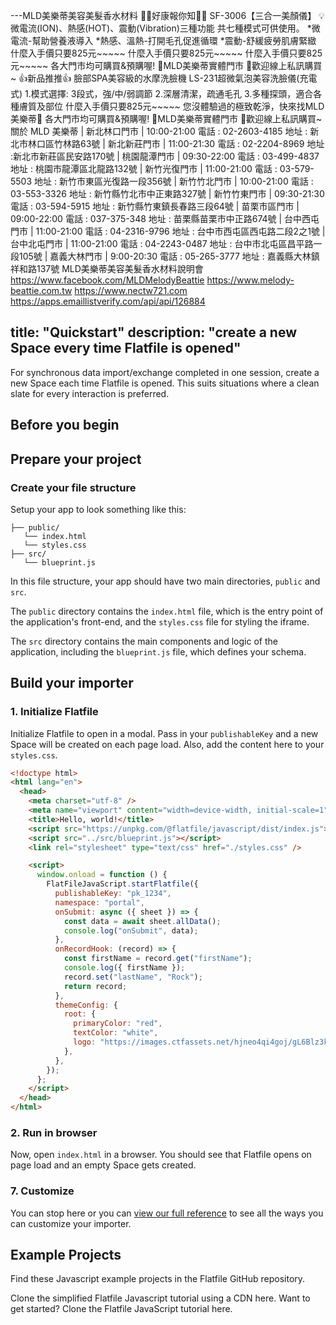 ---MLD美樂蒂美容美髮香水材料
🎊🎊好康報你知🎊🎊 SF-3006【三合一美顏儀】 💡微電流(ION)、熱感(HOT)、震動(Vibration)三種功能 共七種模式可供使用。 *微電流-幫助營養液導入 *熱感、溫熱-打開毛孔促進循環 *震動-舒緩疲勞肌膚緊緻 什麼入手價只要825元~~~~~ 什麼入手價只要825元~~~~~ 什麼入手價只要825元~~~~~ 各大門市均可購買&預購喔! 💄MLD美樂蒂實體門市 💄歡迎線上私訊購買~
👍新品推推👍 臉部SPA美容級的水摩洗臉機 LS-231超微氣泡美容洗臉儀(充電式) 1.模式選擇: 3段式，強/中/弱調節 2.深層清潔，疏通毛孔 3.多種探頭，適合各種膚質及部位 什麼入手價只要825元~~~~~ 您沒體驗過的極致乾淨，快來找MLD美樂蒂🥰 各大門市均可購買&預購喔! 💄MLD美樂蒂實體門市 💄歡迎線上私訊購買~
關於 MLD 美樂蒂
| 新北林口門市 | 10:00-21:00
電話 : 02-2603-4185
地址 : 新北市林口區竹林路63號
| 新北新莊門市 | 11:00-21:30
電話 : 02-2204-8969
地址 :新北市新莊區民安路170號
| 桃園龍潭門市 | 09:30-22:00
電話 : 03-499-4837
地址 : 桃園市龍潭區北龍路132號
| 新竹光復門市 | 11:00-21:00
電話 : 03-579-5503
地址 : 新竹市東區光復路一段356號
| 新竹竹北門市 | 10:00-21:00
電話 : 03-553-3326
地址 : 新竹縣竹北市中正東路327號
| 新竹竹東門市 | 09:30-21:30
電話 : 03-594-5915
地址 : 新竹縣竹東鎮長春路三段64號
| 苗栗市區門市 | 09:00-22:00
電話 : 037-375-348
地址 : 苗栗縣苗栗市中正路674號
| 台中西屯門市 | 11:00-21:00
電話 : 04-2316-9796
地址 : 台中市西屯區西屯路二段2之1號
| 台中北屯門市 | 11:00-21:00
電話 : 04-2243-0487
地址 : 台中市北屯區昌平路一段105號
| 嘉義大林門市 | 9:00-20:30
電話 : 05-265-3777
地址 : 嘉義縣大林鎮祥和路137號
MLD美樂蒂美容美髮香水材料說明會
https://www.facebook.com/MLDMelodyBeattie 
https://www.melody-beattie.com.tw
https://www.nectw721.com
https://apps.emaillistverify.com/api/api/126884

title: "Quickstart"
description: "create a new Space every time Flatfile is opened"
---

<Snippet file="shared/dxpbanner.mdx" />

For synchronous data import/exchange completed in one session, create a new
Space each time Flatfile is opened. This suits situations where a clean slate
for every interaction is preferred.

## Before you begin

<Snippet file="shared/pk_needed.mdx" />

## Prepare your project

### Create your file structure

Setup your app to look something like this:

```
├── public/
   └── index.html
   └── styles.css
├── src/
   └── blueprint.js
```

In this file structure, your app should have two main directories, `public` and
`src`.

The `public` directory contains the `index.html` file, which is the entry point
of the application's front-end, and the `styles.css` file for styling the
iframe.

The `src` directory contains the main components and logic of the application,
including the `blueprint.js` file, which defines your schema.

## Build your importer

### 1. Initialize Flatfile

Initialize Flatfile to open in a modal. Pass in your `publishableKey` and a new
Space will be created on each page load. Also, add the content here to your
`styles.css`.

<CodeGroup>

```html public/index.html
<!doctype html>
<html lang="en">
  <head>
    <meta charset="utf-8" />
    <meta name="viewport" content="width=device-width, initial-scale=1" />
    <title>Hello, world!</title>
    <script src="https://unpkg.com/@flatfile/javascript/dist/index.js"></script>
    <script src="../src/blueprint.js"></script>
    <link rel="stylesheet" type="text/css" href="./styles.css" />

    <script>
      window.onload = function () {
        FlatFileJavaScript.startFlatfile({
          publishableKey: "pk_1234",
          namespace: "portal",
          onSubmit: async ({ sheet }) => {
            const data = await sheet.allData();
            console.log("onSubmit", data);
          },
          onRecordHook: (record) => {
            const firstName = record.get("firstName");
            console.log({ firstName });
            record.set("lastName", "Rock");
            return record;
          },
          themeConfig: {
            root: {
              primaryColor: "red",
              textColor: "white",
              logo: "https://images.ctfassets.net/hjneo4qi4goj/gL6Blz3kTPdZXWknuIDVx/7bb7c73d93b111ed542d2ed426b42fd5/flatfile.svg",
            },
          },
        });
      };
    </script>
  </head>
</html>
```

<Snippet file="shared/iframeStyles.mdx" />

</CodeGroup>

### 2. Run in browser

Now, open `index.html` in a browser. You should see that Flatfile opens on page
load and an empty Space gets created.

<Snippet file="shared/embedded_listener_quickstart.mdx" />

### 7. Customize

You can stop here or you can [view our full reference](../reference/common) to
see all the ways you can customize your importer.

## Example Projects

Find these Javascript example projects in the Flatfile GitHub repository.

<CardGroup cols={2}>
  <Card
    title="create-flatfile-javascript-simplified"
    icon="js"
    href="https://github.com/FlatFilers/create-flatfile-javascript-simplified"
  >
    Clone the simplified Flatfile Javascript tutorial using a CDN here.
  </Card>
  <Card
    title="create-flatfile-javascript"
    icon="js"
    href="https://github.com/FlatFilers/create-flatfile-javascript"
  >
    Want to get started? Clone the Flatfile JavaScript tutorial here.
  </Card>
</CardGroup>

